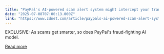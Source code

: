 ```yaml
---
title: "PayPal's AI-powered scam alert system might intercept your transactions now - here's why"
date: "2025-07-08T07:00:13.000Z"
link: "https://www.zdnet.com/article/paypals-ai-powered-scam-alert-system-might-intercept-your-transactions-now-heres-why/"
---
```


EXCLUSIVE: As scams get smarter, so does PayPal's fraud-fighting AI model.

[Read more](https://www.zdnet.com/article/paypals-ai-powered-scam-alert-system-might-intercept-your-transactions-now-heres-why/)

